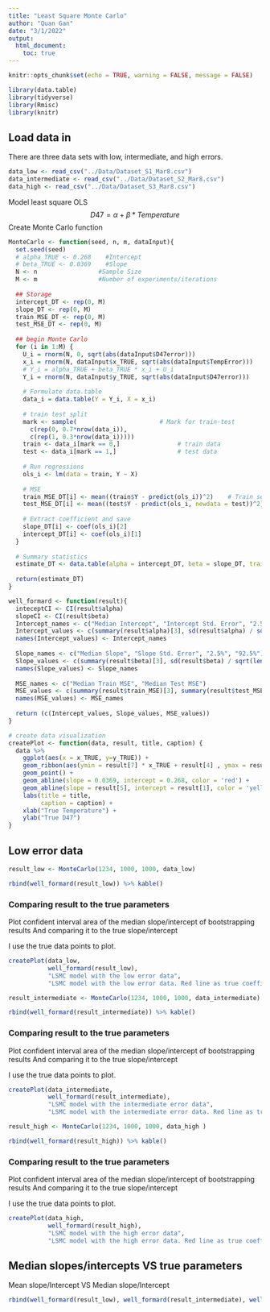 ```yaml
---
title: "Least Square Monte Carlo"
author: "Quan Gan"
date: "3/1/2022"
output: 
  html_document:
    toc: true
---
```


```r
knitr::opts_chunk$set(echo = TRUE, warning = FALSE, message = FALSE)

library(data.table)
library(tidyverse)
library(Rmisc)
library(knitr)
```

## Load data in
There are three data sets with low, intermediate, and high errors.
```r
data_low <- read_csv("../Data/Dataset_S1_Mar8.csv")
data_intermediate <- read_csv("../Data/Dataset_S2_Mar8.csv")
data_high <- read_csv("../Data/Dataset_S3_Mar8.csv")
```
Model least square OLS
$$
D47 = \alpha + \beta * Temperature
$$
Create Monte Carlo function
```r
MonteCarlo <- function(seed, n, m, dataInput){
  set.seed(seed)
  # alpha_TRUE <- 0.268    #Intercept
  # beta_TRUE <- 0.0369    #Slope
  N <- n                 #Sample Size
  M <- m                 #Number of experiments/iterations
  
  ## Storage
  intercept_DT <- rep(0, M)
  slope_DT <- rep(0, M)
  train_MSE_DT <- rep(0, M)
  test_MSE_DT <- rep(0, M)
  
  ## begin Monte Carlo
  for (i in 1:M) {
    U_i = rnorm(N, 0, sqrt(abs(dataInput$D47error)))
    x_i = rnorm(N, dataInput$x_TRUE, sqrt(abs(dataInput$TempError)))
    # Y_i = alpha_TRUE + beta_TRUE * x_i + U_i
    Y_i = rnorm(N, dataInput$y_TRUE, sqrt(abs(dataInput$D47error)))
    
    # Formulate data.table
    data_i = data.table(Y = Y_i, X = x_i)
    
    # train test split
    mark <- sample(                       # Mark for train-test
      c(rep(0, 0.7*nrow(data_i)), 
      c(rep(1, 0.3*nrow(data_i)))))      
    train <- data_i[mark == 0,]                # train data
    test <- data_i[mark == 1,]                 # test data
    
    # Run regressions
    ols_i <- lm(data = train, Y ~ X)
    
    # MSE
    train_MSE_DT[i] <- mean((train$Y - predict(ols_i))^2)    # Train set MSE
    test_MSE_DT[i] <- mean((test$Y - predict(ols_i, newdata = test))^2)# Test set MSE
    
    # Extract coefficient and save
    slope_DT[i] <- coef(ols_i)[2]
    intercept_DT[i] <- coef(ols_i)[1]
  }
  
  # Summary statistics
  estimate_DT <- data.table(alpha = intercept_DT, beta = slope_DT, train_MSE = train_MSE_DT, test_MSE = test_MSE_DT)
  
  return(estimate_DT)
}

well_formard <- function(result){
  inteceptCI <- CI(result$alpha)
  slopeCI <- CI(result$beta)
  Intercept_names <- c("Median Intercept", "Intercept Std. Error", "2.5%", "92.5%")
  Intercept_values <- c(summary(result$alpha)[3], sd(result$alpha) / sqrt(length(result$alpha)), inteceptCI[3], inteceptCI[1])
  names(Intercept_values) <- Intercept_names
  
  Slope_names <- c("Median Slope", "Slope Std. Error", "2.5%", "92.5%")
  Slope_values <- c(summary(result$beta)[3], sd(result$beta) / sqrt(length(result$beta)), slopeCI[3], slopeCI[1])
  names(Slope_values) <- Slope_names
    
  MSE_names <- c("Median Train MSE", "Median Test MSE")
  MSE_values <- c(summary(result$train_MSE)[3], summary(result$test_MSE)[3])
  names(MSE_values) <- MSE_names
  
  return (c(Intercept_values, Slope_values, MSE_values))
}

# create data visualization
createPlot <- function(data, result, title, caption) {
  data %>% 
    ggplot(aes(x = x_TRUE, y=y_TRUE)) + 
    geom_ribbon(aes(ymin = result[7] * x_TRUE + result[4] , ymax = result[8] * x_TRUE + result[3]), fill = "orange") +
    geom_point() +
    geom_abline(slope = 0.0369, intercept = 0.268, color = 'red') +
    geom_abline(slope = result[5], intercept = result[1], color = 'yellow') + 
    labs(title = title,
         caption = caption) + 
    xlab("True Temperature") + 
    ylab("True D47")
}
```

## Low error data
```r
result_low <- MonteCarlo(1234, 1000, 1000, data_low)

rbind(well_formard(result_low)) %>% kable()
```

### Comparing result to the true parameters
Plot confident interval area of the median slope/intercept of bootstrapping results
And comparing it to the true slope/intercept

I use the true data points to plot.
```r
createPlot(data_low, 
           well_formard(result_low), 
           "LSMC model with the low error data", 
           "LSMC model with the low error data. Red line as true coefficient. Yellow is LSMC fitted coefficient")
```


```r
result_intermediate <- MonteCarlo(1234, 1000, 1000, data_intermediate)

rbind(well_formard(result_intermediate)) %>% kable()
```

### Comparing result to the true parameters
Plot confident interval area of the median slope/intercept of bootstrapping results
And comparing it to the true slope/intercept

I use the true data points to plot.
```r
createPlot(data_intermediate, 
           well_formard(result_intermediate), 
           "LSMC model with the intermediate error data", 
           "LSMC model with the intermediate error data. Red line as true coefficient. Yellow is LSMC fitted coefficient")
```

```r
result_high <- MonteCarlo(1234, 1000, 1000, data_high )

rbind(well_formard(result_high)) %>% kable()
```

### Comparing result to the true parameters
Plot confident interval area of the median slope/intercept of bootstrapping results
And comparing it to the true slope/intercept

I use the true data points to plot.
```r
createPlot(data_high, 
           well_formard(result_high), 
           "LSMC model with the high error data", 
           "LSMC model with the high error data. Red line as true coefficient. Yellow is LSMC fitted coefficient")
```
## Median slopes/intercepts VS true parameters

Mean slope/Intercept VS Median slope/Intercept
```r
rbind(well_formard(result_low), well_formard(result_intermediate), well_formard(result_high )) %>% kable()
```







